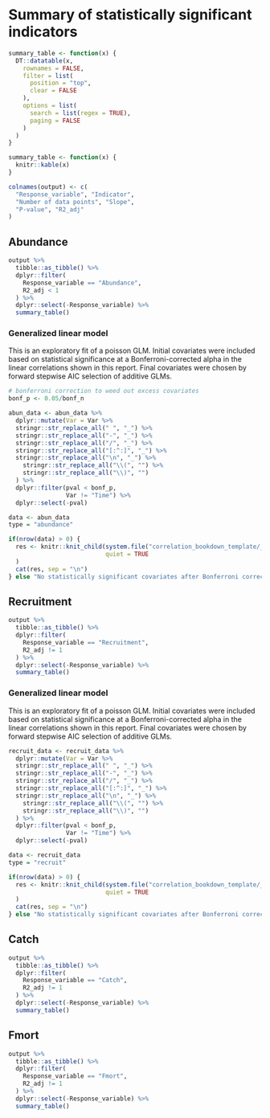 # Summary of statistically significant indicators

```r
summary_table <- function(x) {
  DT::datatable(x,
    rownames = FALSE,
    filter = list(
      position = "top",
      clear = FALSE
    ),
    options = list(
      search = list(regex = TRUE),
      paging = FALSE
    )
  )
}
```

```r
summary_table <- function(x) {
  knitr::kable(x)
}
```

```r
colnames(output) <- c(
  "Response_variable", "Indicator",
  "Number of data points", "Slope",
  "P-value", "R2_adj"
)
```

## Abundance
```r
output %>%
  tibble::as_tibble() %>%
  dplyr::filter(
    Response_variable == "Abundance",
    R2_adj < 1
  ) %>%
  dplyr::select(-Response_variable) %>%
  summary_table()
```

### Generalized linear model

This is an exploratory fit of a poisson GLM. Initial covariates were included based on statistical significance at a Bonferroni-corrected alpha in the linear correlations shown in this report. Final covariates were chosen by forward stepwise AIC selection of additive GLMs.

```r
# bonferroni correction to weed out excess covariates
bonf_p <- 0.05/bonf_n
```

```r
abun_data <- abun_data %>%
  dplyr::mutate(Var = Var %>%
  stringr::str_replace_all(" ", "_") %>%
  stringr::str_replace_all("-", "_") %>%
  stringr::str_replace_all("/", "_") %>%
  stringr::str_replace_all("[:^:]", "_") %>%
  stringr::str_replace_all("\n", "_") %>%
    stringr::str_replace_all("\\(", "") %>%
    stringr::str_replace_all("\\)", "") 
  ) %>%
  dplyr::filter(pval < bonf_p,
                Var != "Time") %>%
  dplyr::select(-pval)
```


```r
data <- abun_data
type = "abundance"

if(nrow(data) > 0) {
  res <- knitr::knit_child(system.file("correlation_bookdown_template/_summary-child-doc.Rmd", package = "NEesp"),
                           quiet = TRUE
  )
  cat(res, sep = "\n")
} else "No statistically significant covariates after Bonferroni correction"
```


## Recruitment
```r
output %>%
  tibble::as_tibble() %>%
  dplyr::filter(
    Response_variable == "Recruitment",
    R2_adj != 1
  ) %>%
  dplyr::select(-Response_variable) %>%
  summary_table()
```

### Generalized linear model

This is an exploratory fit of a poisson GLM. Initial covariates were included based on statistical significance at a Bonferroni-corrected alpha in the linear correlations shown in this report. Final covariates were chosen by forward stepwise AIC selection of additive GLMs.

```r
recruit_data <- recruit_data %>%
  dplyr::mutate(Var = Var %>%
  stringr::str_replace_all(" ", "_") %>%
  stringr::str_replace_all("-", "_") %>%
  stringr::str_replace_all("/", "_") %>%
  stringr::str_replace_all("[:^:]", "_") %>%
  stringr::str_replace_all("\n", "_") %>%
    stringr::str_replace_all("\\(", "") %>%
    stringr::str_replace_all("\\)", "") 
  ) %>%
  dplyr::filter(pval < bonf_p,
                Var != "Time") %>%
  dplyr::select(-pval)
```

```r
data <- recruit_data
type = "recruit"

if(nrow(data) > 0) {
  res <- knitr::knit_child(system.file("correlation_bookdown_template/_summary-child-doc.Rmd", package = "NEesp"),
                           quiet = TRUE
  )
  cat(res, sep = "\n")
} else "No statistically significant covariates after Bonferroni correction"
```

## Catch
```r
output %>%
  tibble::as_tibble() %>%
  dplyr::filter(
    Response_variable == "Catch",
    R2_adj != 1
  ) %>%
  dplyr::select(-Response_variable) %>%
  summary_table()
```

## Fmort
```r
output %>%
  tibble::as_tibble() %>%
  dplyr::filter(
    Response_variable == "Fmort",
    R2_adj != 1
  ) %>%
  dplyr::select(-Response_variable) %>%
  summary_table()
```

